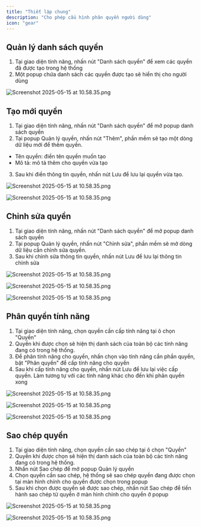 ```yaml
---
title: "Thiết lập chung"
description: "Cho phép cấu hình phân quyền người dùng"
icon: "gear"
---
```


## Quản lý danh sách quyền

1. Tại giao diện tính năng, nhấn nút "Danh sách quyền" để xem các quyền đã được tạo trong hệ thống
2. Một popup chứa danh sách các quyền được tạo sẽ hiển thị cho người dùng

<img
  src="/images/cmms-1.png"
  alt="Screenshot 2025-05-15 at 10.58.35.png"
  title="Screenshot 2025-05-15 at 10.58.35.png"
  className="border mr-auto"
/>

## Tạo mới quyền

1. Tại giao diện tính năng, nhấn nút "Danh sách quyền" để mở popup danh sách quyền
2. Tại popup Quản lý quyền, nhấn nút "Thêm", phần mềm sẽ tạo một dòng dữ liệu mới để thêm quyền.

- Tên quyền: điền tên quyền muốn tạo
- Mô tả: mô tả thêm cho quyền vừa tạo

3. Sau khi điền thông tin quyền, nhấn nút Lưu để lưu lại quyền vừa tạo.

<img
  src="/images/cmms-3.png"
  alt="Screenshot 2025-05-15 at 10.58.35.png"
  title="Screenshot 2025-05-15 at 10.58.35.png"
  className="border mr-auto"
/>

<img
  src="/images/cmms-4.png"
  alt="Screenshot 2025-05-15 at 10.58.35.png"
  title="Screenshot 2025-05-15 at 10.58.35.png"
  className="border mr-auto"
/>

## Chỉnh sửa quyền

1. Tại giao diện tính năng, nhấn nút "Danh sách quyền" để mở popup danh sách quyền
2. Tại popup Quản lý quyền, nhấn nút "Chỉnh sửa", phần mềm sẽ mở dòng dữ liệu cần chỉnh sửa quyền.
3. Sau khi chỉnh sửa thông tin quyền, nhấn nút Lưu để lưu lại thông tin chỉnh sửa

<img
  src="/images/cmms-6.png"
  alt="Screenshot 2025-05-15 at 10.58.35.png"
  title="Screenshot 2025-05-15 at 10.58.35.png"
  className="border mr-auto"
/>

<img
  src="/images/cmms-7.png"
  alt="Screenshot 2025-05-15 at 10.58.35.png"
  title="Screenshot 2025-05-15 at 10.58.35.png"
  className="border mr-auto"
/>

<img
  src="/images/cmms-8.png"
  alt="Screenshot 2025-05-15 at 10.58.35.png"
  title="Screenshot 2025-05-15 at 10.58.35.png"
  className="border mr-auto"
/>

## Phân quyền tính năng

1. Tại giao diện tính năng, chọn quyền cần cấp tính năng tại ô chọn "Quyền"
2. Quyền khi được chọn sẽ hiện thị danh sách của toàn bộ các tính năng đang có trong hệ thống.
3. Để phân tính năng cho quyền, nhấn chọn vào tính năng cần phần quyền, bật "Phân quyền" để cấp tính năng cho quyền
4. Sau khi cấp tính năng cho quyền, nhấn nút Lưu để lưu lại việc cấp quyền. Làm tương tự với các tính năng khác cho đến khi phân quyền xong

<img
  src="/images/cmms-9.png"
  alt="Screenshot 2025-05-15 at 10.58.35.png"
  title="Screenshot 2025-05-15 at 10.58.35.png"
  className="border mr-auto"
/>

<img
  src="/images/cmms-10.png"
  alt="Screenshot 2025-05-15 at 10.58.35.png"
  title="Screenshot 2025-05-15 at 10.58.35.png"
  className="border mr-auto"
/>

<img
  src="/images/cmms-11.png"
  alt="Screenshot 2025-05-15 at 10.58.35.png"
  title="Screenshot 2025-05-15 at 10.58.35.png"
  className="border mr-auto"
/>

## Sao chép quyền

1. Tại giao diện tính năng, chọn quyền cần sao chép tại ô chọn "Quyền"
2. Quyền khi được chọn sẽ hiện thị danh sách của toàn bộ các tính năng đang có trong hệ thống.
3. Nhấn nút Sao chép để mở popup Quản lý quyền
4. Chọn quyền cần sao chép, hệ thống sẽ sao chép quyền đang được chọn tại màn hình chính cho quyền được chọn trong popup
5. Sau khi chọn được quyền sẽ được sao chép, nhấn nút Sao chép để tiến hành sao chép từ quyền ở màn hình chính cho quyền ở popup

<img
  src="/images/cmms-12.png"
  alt="Screenshot 2025-05-15 at 10.58.35.png"
  title="Screenshot 2025-05-15 at 10.58.35.png"
  className="border mr-auto"
/>

<img
  src="/images/cmms-13.png"
  alt="Screenshot 2025-05-15 at 10.58.35.png"
  title="Screenshot 2025-05-15 at 10.58.35.png"
  className="border mr-auto"
/>